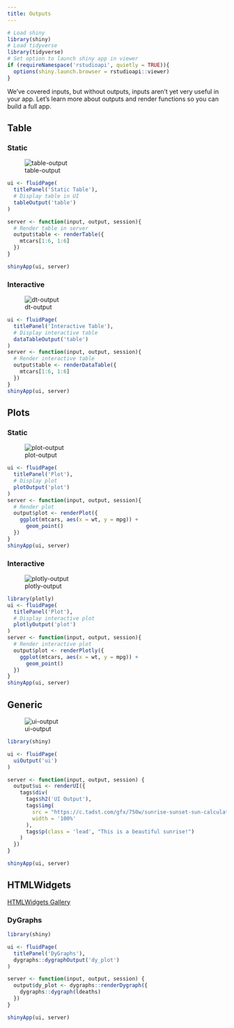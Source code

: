 ```yaml
---
title: Outputs
---
```


```r
# Load shiny
library(shiny)
# Load tidyverse
library(tidyverse)
# Set option to launch shiny app in viewer
if (requireNamespace('rstudioapi', quietly = TRUE)){
  options(shiny.launch.browser = rstudioapi::viewer)
}
```

We've covered inputs, but without outputs, inputs aren't yet very useful in 
your app. Let's learn more about outputs and render functions so you can build 
a full app.

## Table

### Static

![table-output](img/table-output.png)



```r
ui <- fluidPage(
  titlePanel('Static Table'),
  # Display table in UI
  tableOutput('table')
)

server <- function(input, output, session){
  # Render table in server
  output$table <- renderTable({
    mtcars[1:6, 1:6]
  })
}

shinyApp(ui, server)
```

### Interactive

![dt-output](img/dt-output.png)

```r
ui <- fluidPage(
  titlePanel('Interactive Table'),
  # Display interactive table
  dataTableOutput('table')
)
server <- function(input, output, session){
  # Render interactive table
  output$table <- renderDataTable({
    mtcars[1:6, 1:6]
  })
}
shinyApp(ui, server)
```


## Plots

### Static

![plot-output](img/plot-output.png)

```r
ui <- fluidPage(
  titlePanel('Plot'),
  # Display plot
  plotOutput('plot')
)
server <- function(input, output, session){
  # Render plot
  output$plot <- renderPlot({
    ggplot(mtcars, aes(x = wt, y = mpg)) +
      geom_point()
  })
}
shinyApp(ui, server)
```


### Interactive

![plotly-output](img/plotly-output.png)

```r
library(plotly)
ui <- fluidPage(
  titlePanel('Plot'),
  # Display interactive plot
  plotlyOutput('plot')
)
server <- function(input, output, session){
  # Render interactive plot
  output$plot <- renderPlotly({
    ggplot(mtcars, aes(x = wt, y = mpg)) +
      geom_point()
  })
}
shinyApp(ui, server)
```

## Generic

![ui-output](img/ui-output.png)

```r
library(shiny)

ui <- fluidPage(
  uiOutput('ui')
)

server <- function(input, output, session) {
  output$ui <- renderUI({
    tags$div(
      tags$h2('UI Output'),
      tags$img(
        src = "https://c.tadst.com/gfx/750w/sunrise-sunset-sun-calculator.jpg?1",
        width = '100%'
      ),
      tags$p(class = 'lead', "This is a beautiful sunrise!")
    )
  })
}

shinyApp(ui, server)
```


## HTMLWidgets

[HTMLWidgets Gallery](http://gallery.htmlwidgets.org/)

### DyGraphs

```r
library(shiny)

ui <- fluidPage(
  titlePanel('DyGraphs'),
  dygraphs::dygraphOutput('dy_plot')
)

server <- function(input, output, session) {
  output$dy_plot <- dygraphs::renderDygraph({
    dygraphs::dygraph(ldeaths)
  })
}

shinyApp(ui, server)
```

